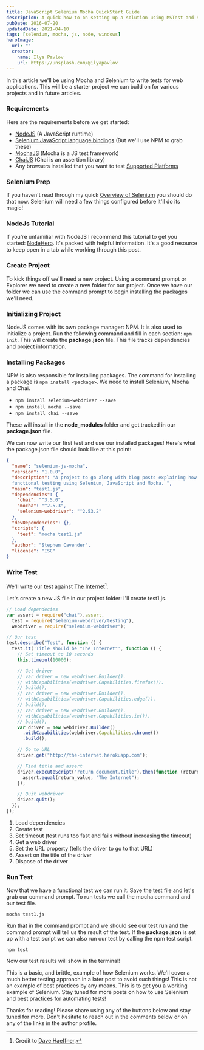 ```yaml
---
title: JavaScript Selenium Mocha QuickStart Guide
description: A quick how-to on setting up a solution using MSTest and Selenium!
pubDate: 2016-07-20
updatedDate: 2021-04-10
tags: [selenium, mocha, js, node, windows]
heroImage:
  url: ""
  creator:
    name: Ilya Pavlov
    url: https://unsplash.com/@ilyapavlov
---
```


In this article we'll be using Mocha and Selenium to write tests for web applications. This will be a starter project we can build on for various projects and in future articles.

### Requirements

Here are the requirements before we get started:

- [NodeJS](https://nodejs.org) (A JavaScript runtime)
- [Selenium JavaScript language bindings](http://docs.seleniumhq.org/download/) (But we'll use NPM to grab these)
- [MochaJS](http://mochajs.org/) (Mocha is a JS test framework)
- [ChaiJS](http://chaijs.com/) (Chai is an assertion library)
- Any browsers installed that you want to test [Supported Platforms](http://docs.seleniumhq.org/about/platforms.jsp)

### Selenium Prep

If you haven't read through my quick [Overview of Selenium](/2016/06/25/selenium-overview-setup) you should do that now. Selenium will need a few things configured before it'll do its magic!

### NodeJs Tutorial

If you're unfamiliar with NodeJS I recommend this tutorial to get you started: [NodeHero](https://blog.risingstack.com/node-hero-tutorial-getting-started-with-node-js/). It's packed with helpful information. It's a good resource to keep open in a tab while working through this post.

### Create Project

To kick things off we'll need a new project. Using a command prompt or Explorer we need to create a new folder for our project. Once we have our folder we can use the command prompt to begin installing the packages we'll need.

### Initializing Project

NodeJS comes with its own package manager: NPM. It is also used to initialize a project. Run the following command and fill in each section: `npm init`.
This will create the **package.json** file. This file tracks dependencies and project information.

### Installing Packages

NPM is also responsible for installing packages. The command for installing a package is `npm install <package>`. We need to install Selenium, Mocha and Chai.

- `npm install selenium-webdriver --save`
- `npm install mocha --save`
- `npm install chai --save`

These will install in the **node_modules** folder and get tracked in our **package.json** file.

We can now write our first test and use our installed packages! Here's what the package.json file should look like at this point:

```json
{
  "name": "selenium-js-mocha",
  "version": "1.0.0",
  "description": "A project to go along with blog posts explaining how to get started with
  functional testing using Selenium, JavaScript and Mocha. ",
  "main": "test1.js",
  "dependencies": {
    "chai": "^3.5.0",
    "mocha": "^2.5.3",
    "selenium-webdriver": "^2.53.2"
  },
  "devDependencies": {},
  "scripts": {
    "test": "mocha test1.js"
  },
  "author": "Stephen Cavender",
  "license": "ISC"
}
```

### Write Test

We'll write our test against [The Internet](http://the-internet.herokuapp.com/)[^theinternet].

[^theinternet]: Credit to [Dave Haeffner](http://davehaeffner.com/).

Let's create a new JS file in our project folder: I'll create test1.js.

```javascript
// Load dependecies
var assert = require("chai").assert,
  test = require("selenium-webdriver/testing"),
  webdriver = require("selenium-webdriver");

// Our test
test.describe("Test", function () {
  test.it('Title should be "The Internet"', function () {
    // Set timeout to 10 seconds
    this.timeout(10000);

    // Get driver
    // var driver = new webdriver.Builder().
    // withCapabilities(webdriver.Capabilities.firefox()).
    // build();
    // var driver = new webdriver.Builder().
    // withCapabilities(webdriver.Capabilities.edge()).
    // build();
    // var driver = new webdriver.Builder().
    // withCapabilities(webdriver.Capabilities.ie()).
    // build();
    var driver = new webdriver.Builder()
      .withCapabilities(webdriver.Capabilities.chrome())
      .build();

    // Go to URL
    driver.get("http://the-internet.herokuapp.com");

    // Find title and assert
    driver.executeScript("return document.title").then(function (return_value) {
      assert.equal(return_value, "The Internet");
    });

    // Quit webdriver
    driver.quit();
  });
});
```

1. Load dependencies
2. Create test
3. Set timeout (test runs too fast and fails without increasing the timeout)
4. Get a web driver
5. Set the URL property (tells the driver to go to that URL)
6. Assert on the title of the driver
7. Dispose of the driver

### Run Test

Now that we have a functional test we can run it. Save the test file and let's grab our command prompt. To run tests we call the mocha command and our test file.

`mocha test1.js`

Run that in the command prompt and we should see our test run and the command prompt will tell us the result of the test. If the **package.json** is set up with a test script we can also run our test by calling the npm test script.

`npm test`

Now our test results will show in the terminal!

This is a basic, and brittle, example of how Selenium works. We'll cover a much better testing approach in a later post to avoid such things! This is not an example of best practices by any means. This is to get you a working example of Selenium. Stay tuned for more posts on how to use Selenium and best practices for automating tests!

Thanks for reading! Please share using any of the buttons below and stay tuned for more. Don't hesitate to reach out in the comments below or on any of the links in the author profile.

